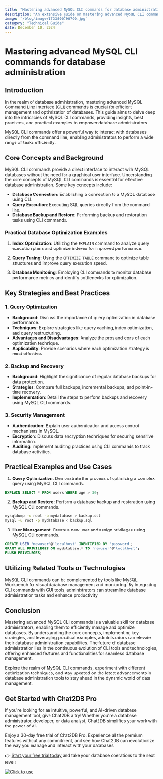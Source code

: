 ```yaml
---
title: "Mastering advanced MySQL CLI commands for database administration"
description: "An extensive guide on mastering advanced MySQL CLI commands for efficient database administration."
image: "/blog/image/1733800798760.jpg"
category: "Technical Guide"
date: December 10, 2024
---
```


# Mastering advanced MySQL CLI commands for database administration

## Introduction

In the realm of database administration, mastering advanced MySQL Command Line Interface (CLI) commands is crucial for efficient management and optimization of databases. This guide aims to delve deep into the intricacies of MySQL CLI commands, providing insights, best practices, and practical examples to empower database administrators.

MySQL CLI commands offer a powerful way to interact with databases directly from the command line, enabling administrators to perform a wide range of tasks efficiently.

## Core Concepts and Background

MySQL CLI commands provide a direct interface to interact with MySQL databases without the need for a graphical user interface. Understanding the core concepts of MySQL CLI commands is essential for effective database administration. Some key concepts include:

- **Database Connection**: Establishing a connection to a MySQL database using CLI.
- **Query Execution**: Executing SQL queries directly from the command line.
- **Database Backup and Restore**: Performing backup and restoration tasks using CLI commands.

### Practical Database Optimization Examples

1. **Index Optimization**: Utilizing the `EXPLAIN` command to analyze query execution plans and optimize indexes for improved performance.

2. **Query Tuning**: Using the `OPTIMIZE TABLE` command to optimize table structures and improve query execution speed.

3. **Database Monitoring**: Employing CLI commands to monitor database performance metrics and identify bottlenecks for optimization.

## Key Strategies and Best Practices

### 1. Query Optimization

- **Background**: Discuss the importance of query optimization in database performance.
- **Techniques**: Explore strategies like query caching, index optimization, and query restructuring.
- **Advantages and Disadvantages**: Analyze the pros and cons of each optimization technique.
- **Applicability**: Provide scenarios where each optimization strategy is most effective.

### 2. Backup and Recovery

- **Background**: Highlight the significance of regular database backups for data protection.
- **Strategies**: Compare full backups, incremental backups, and point-in-time recovery.
- **Implementation**: Detail the steps to perform backups and recovery using MySQL CLI commands.

### 3. Security Management

- **Authentication**: Explain user authentication and access control mechanisms in MySQL.
- **Encryption**: Discuss data encryption techniques for securing sensitive information.
- **Auditing**: Implement auditing practices using CLI commands to track database activities.

## Practical Examples and Use Cases

1. **Query Optimization**: Demonstrate the process of optimizing a complex query using MySQL CLI commands.

```sql
EXPLAIN SELECT * FROM users WHERE age > 30;
```

2. **Backup and Restore**: Perform a database backup and restoration using MySQL CLI commands.

```bash
mysqldump -u root -p mydatabase > backup.sql
mysql -u root -p mydatabase < backup.sql
```

3. **User Management**: Create a new user and assign privileges using MySQL CLI commands.

```sql
CREATE USER 'newuser'@'localhost' IDENTIFIED BY 'password';
GRANT ALL PRIVILEGES ON mydatabase.* TO 'newuser'@'localhost';
FLUSH PRIVILEGES;
```

## Utilizing Related Tools or Technologies

MySQL CLI commands can be complemented by tools like MySQL Workbench for visual database management and monitoring. By integrating CLI commands with GUI tools, administrators can streamline database administration tasks and enhance productivity.

## Conclusion

Mastering advanced MySQL CLI commands is a valuable skill for database administrators, enabling them to efficiently manage and optimize databases. By understanding the core concepts, implementing key strategies, and leveraging practical examples, administrators can elevate their database administration capabilities. The future of database administration lies in the continuous evolution of CLI tools and technologies, offering enhanced features and functionalities for seamless database management.

Explore the realm of MySQL CLI commands, experiment with different optimization techniques, and stay updated on the latest advancements in database administration tools to stay ahead in the dynamic world of data management.


## Get Started with Chat2DB Pro

If you're looking for an intuitive, powerful, and AI-driven database management tool, give Chat2DB a try! Whether you're a database administrator, developer, or data analyst, Chat2DB simplifies your work with the power of AI.

Enjoy a 30-day free trial of Chat2DB Pro. Experience all the premium features without any commitment, and see how Chat2DB can revolutionize the way you manage and interact with your databases.

👉 [Start your free trial today](https://chat2db.ai/pricing) and take your database operations to the next level!


[![Click to use](/image/blog/bg/chat2db.jpg)](https://chat2db.ai/)

